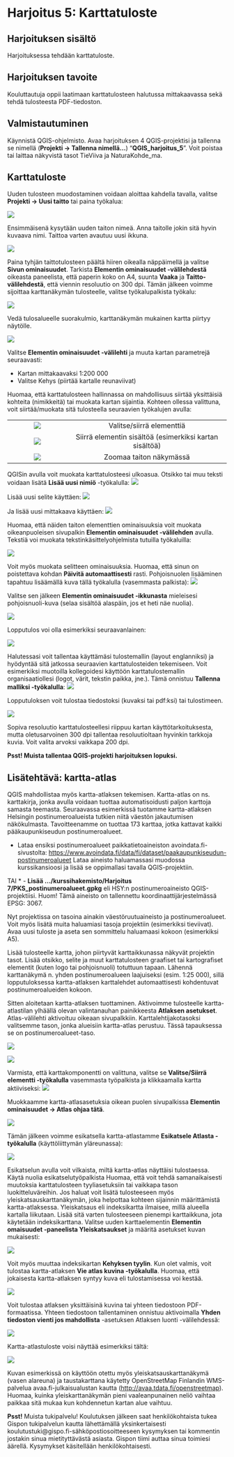 # Harjoitus 5: Karttatuloste

## Harjoituksen sisältö

Harjoituksessa tehdään karttatuloste.

## Harjoituksen tavoite

Kouluttautuja oppii laatimaan karttatulosteen halutussa mittakaavassa sekä tehdä tulosteesta PDF-tiedoston.

## Valmistautuminen

Käynnistä QGIS-ohjelmisto. Avaa harjoituksen 4 QGIS-projektisi ja tallenna se nimellä (**Projekti → Tallenna nimellä...**) "**QGIS_harjoitus_5**". Voit poistaa tai laittaa näkyvistä tasot TieViiva ja NaturaKohde_ma.

## Karttatuloste

Uuden tulosteen muodostaminen voidaan aloittaa kahdella tavalla, valitse **Projekti → Uusi taitto** tai paina työkalua:

![](img/harjoitus_5/image22.png)

Ensimmäisenä kysytään uuden taiton nimeä. Anna taitolle jokin sitä hyvin kuvaava nimi. Taittoa varten avautuu uusi ikkuna.

![](img/harjoitus_5/image9.png)

Paina tyhjän taittotulosteen päältä hiiren oikealla näppäimellä ja valitse **Sivun ominaisuudet**. Tarkista **Elementin ominaisuudet -välilehdestä** oikeasta paneelista, että paperin koko on A4, suunta **Vaaka** ja **Taitto-välilehdestä**, että viennin resoluutio on 300 dpi. Tämän jälkeen voimme sijoittaa karttanäkymän tulosteelle, valitse työkalupalkista työkalu:

![](img/harjoitus_5/image1.png)

Vedä tulosalueelle suorakulmio, karttanäkymän mukainen kartta piirtyy näytölle.

![](img/harjoitus_5/image2.png)

Valitse **Elementin ominaisuudet -välilehti** ja muuta kartan parametrejä seuraavasti:

-   Kartan mittakaavaksi 1:200 000
-   Valitse Kehys (piirtää kartalle reunaviivat)

Huomaa, että karttatulosteen hallinnassa on mahdollisuus siirtää yksittäisiä kohteita (nimikkeitä) tai muokata kartan sijaintia. Kohteen ollessa valittuna, voit siirtää/muokata sitä tulosteella seuraavien työkalujen avulla:

|                                  |                                                         |
|:------------------:|:--------------------------------------------------:|
| ![](img/harjoitus_5/image16.png) |                Valitse/siirrä elementtiä                |
| ![](img/harjoitus_5/image21.png) | Siirrä elementin sisältöä (esimerkiksi kartan sisältöä) |
| ![](img/harjoitus_5/image19.png) |                 Zoomaa taiton näkymässä                 |

QGISin avulla voit muokata karttatulosteesi ulkoasua. Otsikko tai muu teksti voidaan lisätä **Lisää uusi nimiö** -työkalulla: ![](img/harjoitus_5/image7.png)

Lisää uusi selite käyttäen: ![](img/harjoitus_5/image8.png)

Ja lisää uusi mittakaava käyttäen: ![](img/harjoitus_5/image20.png)

Huomaa, että näiden taiton elementtien ominaisuuksia voit muokata oikeanpuoleisen sivupalkin **Elementin ominaisuudet -välilehden** avulla. Tekstiä voi muokata tekstinkäsittelyohjelmista tutuilla työkaluilla:

![](img/harjoitus_5/image25.png)

Voit myös muokata selitteen ominaisuuksia. Huomaa, että sinun on poistettava kohdan **Päivitä automaattisesti** rasti. Pohjoisnuolen lisääminen tapahtuu lisäämällä kuva tällä työkalulla (vasemmasta palkista): ![](img/harjoitus_5/image14.png)

Valitse sen jälkeen **Elementin ominaisuudet -ikkunasta** mieleisesi pohjoisnuoli-kuva (selaa sisältöä alaspäin, jos et heti näe nuolia).

![](img/harjoitus_5/image13.png)

Lopputulos voi olla esimerkiksi seuraavanlainen:

![](img/harjoitus_5/image10.png)

Halutessasi voit tallentaa käyttämäsi tulostemallin (layout englanniksi) ja hyödyntää sitä jatkossa seuraavien karttatulosteiden tekemiseen. Voit esimerkiksi muotoilla kollegoidesi käyttöön karttatulostemallin organisaatiollesi (logot, värit, tekstin paikka, jne.). Tämä onnistuu **Tallenna malliksi -työkalulla**: ![](img/harjoitus_5/image26.png)

Lopputuloksen voit tulostaa tiedostoksi (kuvaksi tai pdf:ksi) tai tulostimeen.

![](img/harjoitus_5/image15.jpg)

Sopiva resoluutio karttatulosteellesi riippuu kartan käyttötarkoituksesta, mutta oletusarvoinen 300 dpi tallentaa resoluutioltaan hyvinkin tarkkoja kuvia. Voit valita arvoksi vaikkapa 200 dpi.

::: hint-box
**Psst! Muista tallentaa QGIS-projekti harjoituksen lopuksi.**
:::

## Lisätehtävä: kartta-atlas

QGIS mahdollistaa myös kartta-atlaksen tekemisen. Kartta-atlas on ns. karttakirja, jonka avulla voidaan tuottaa automatisoidusti paljon karttoja samasta teemasta. Seuraavassa esimerkissä tuotamme kartta-atlaksen Helsingin postinumeroalueista tutkien niitä väestön jakautumisen näkökulmasta. Tavoitteenamme on tuottaa 173 karttaa, jotka kattavat kaikki pääkaupunkiseudun postinumeroalueet.

-   Lataa ensiksi postinumeroalueet paikkatietoaineiston avoindata.fi-sivustolta: <https://www.avoindata.fi/data/fi/dataset/paakaupunkiseudun-postinumeroalueet> Lataa aineisto haluamassasi muodossa kurssikansioosi ja lisää se oppimallasi tavalla QGIS-projektiin.

TAI \* - **Lisää .../kurssihakemisto/Harjoitus 7/PKS_postinumeroalueet.gpkg** eli HSY:n postinumeroaineisto QGIS-projektiisi. Huom! Tämä aineisto on tallennettu koordinaattijärjestelmässä EPSG: 3067.

Nyt projektissa on tasoina ainakin väestöruutuaineisto ja postinumeroalueet. Voit myös lisätä muita haluamiasi tasoja projektiin (esimerkiksi tieviivat). Avaa uusi tuloste ja aseta sen sommittelu haluamaasi kokoon (esimerkiksi A5).

Lisää tulosteelle kartta, johon piirtyvät karttaikkunassa näkyvät projektin tasot. Lisää otsikko, selite ja muut karttatulosteen graafiset tai kartografiset elementit (kuten logo tai pohjoisnuoli) totuttuun tapaan. Lähennä karttanäkymä n. yhden postinumeroalueen laajuiseksi (esim. 1:25 000), sillä lopputuloksessa kartta-atlaksen karttalehdet automaattisesti kohdentuvat postinumeroalueiden kokoon.

Sitten aloitetaan kartta-atlaksen tuottaminen. Aktivoimme tulosteelle kartta-atlastilan ylhäällä olevan valintanauhan painikkeesta **Atlaksen asetukset**. Atlas-välilehti aktivoituu oikeaan sivupalkkiin. Karttalehtijakotasoksi valitsemme tason, jonka alueisiin kartta-atlas perustuu. Tässä tapauksessa se on postinumeroalueet-taso.

![](img/harjoitus_5/image18.1.png)

![](img/harjoitus_5/image18.2.png)

Varmista, että karttakomponentti on valittuna, valitse se **Valitse/Siirrä elementti -työkalulla** vasemmasta työpalkista ja klikkaamalla kartta aktiiviseksi: ![](img/harjoitus_5/image16.png)

Muokkaamme kartta-atlasasetuksia oikean puolen sivupalkissa **Elementin ominaisuudet → Atlas ohjaa tätä**.

![](img/harjoitus_5/image6.png)

Tämän jälkeen voimme esikatsella kartta-atlastamme **Esikatsele Atlasta -työkalulla** (käyttöliittymän yläreunassa):

![](img/harjoitus_5/image4.jpg)

Esikatselun avulla voit vilkaista, miltä kartta-atlas näyttäisi tulostaessa. Käytä nuolia esikatselutyöpalkista Huomaa, että voit tehdä samanaikaisesti muutoksia karttatulosteen tyyliasetuksiin tai vaikkapa tason luokitteluväreihin. Jos haluat voit lisätä tulosteeseen myös yleiskatsauskarttanäkymän, joka helpottaa kohteen sijainnin määrittämistä kartta-atlaksessa. Yleiskatsaus eli indeksikartta ilmaisee, millä alueella kartalla liikutaan. Lisää sitä varten tulosteeseen pienempi karttaikkuna, jota käytetään indeksikarttana. Valitse uuden karttaelementin **Elementin omaisuudet -paneelista Yleiskatsaukset** ja määritä asetukset kuvan mukaisesti:

![](img/harjoitus_5/image12.png)

Voit myös muuttaa indeksikartan **Kehyksen tyylin**. Kun olet valmis, voit tulostaa kartta-atlaksen **Vie atlas kuvina -työkalulla**. Huomaa, että jokaisesta kartta-atlaksen syntyy kuva eli tulostamisessa voi kestää.

![](img/harjoitus_5/image11.png)

Voit tulostaa atlaksen yksittäisinä kuvina tai yhteen tiedostoon PDF-formaatissa. Yhteen tiedostoon tallentaminen onnistuu aktivoimalla **Yhden tiedoston vienti jos mahdollista** -asetuksen Atlaksen luonti -välilehdessä:

![](img/harjoitus_5/image23.png)

Kartta-atlastuloste voisi näyttää esimerkiksi tältä:

![](img/harjoitus_5/image24.jpg)

Kuvan esimerkissä on käyttöön otettu myös yleiskatsauskarttanäkymä (vasen alareuna) ja taustakarttana käytetty OpenStreetMap Finlandin WMS-palvelua avaa.fi-julkaisualustan kautta (<http://avaa.tdata.fi/openstreetmap>). Huomaa, kuinka yleiskarttanäkymän pieni vaaleanpunainen neliö vaihtaa paikkaa sitä mukaa kun kohdennetun kartan alue vaihtuu.


::: hint-box
**Psst!** Muista tukipalvelu! Koulutuksen jälkeen saat henkilökohtaista tukea Gispon tukipalvelun kautta lähettämällä yksinkertaisesti koulutustuki\@gispo.fi-sähköpostiosoitteeseen kysymyksen tai kommentin jostakin sinua mietityttävästä asiasta. Gispon tiimi auttaa sinua toimiesi äärellä. Kysymykset käsitellään henkilökohtaisesti.
:::
